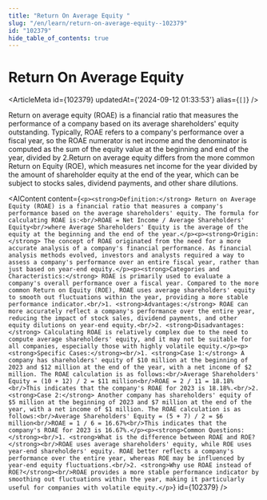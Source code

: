 ```yaml
---
title: "Return On Average Equity "
slug: "/en/learn/return-on-average-equity--102379"
id: "102379"
hide_table_of_contents: true
---
```



# Return On Average Equity 

<ArticleMeta id={102379} updatedAt={'2024-09-12 01:33:53'} alias={`[]`} />
<div className='border-solid border-b border-t-0 my-4 border-[var(--ifm-color-gray-300)]' />

Return on average equity (ROAE) is a financial ratio that measures the performance of a company based on its average shareholders' equity outstanding. Typically, ROAE refers to a company's performance over a fiscal year, so the ROAE numerator is net income and the denominator is computed as the sum of the equity value at the beginning and end of the year, divided by 2.Return on average equity differs from the more common Return on Equity (ROE), which measures net income for the year divided by the amount of shareholder equity at the end of the year, which can be subject to stocks sales, dividend payments, and other share dilutions.

<AIContent content={`<p><strong>Definition:</strong> Return on Average Equity (ROAE) is a financial ratio that measures a company's performance based on the average shareholders' equity. The formula for calculating ROAE is:<br/>ROAE = Net Income / Average Shareholders' Equity<br/>where Average Shareholders' Equity is the average of the equity at the beginning and the end of the year.</p><p><strong>Origin:</strong> The concept of ROAE originated from the need for a more accurate analysis of a company's financial performance. As financial analysis methods evolved, investors and analysts required a way to assess a company's performance over an entire fiscal year, rather than just based on year-end equity.</p><p><strong>Categories and Characteristics:</strong> ROAE is primarily used to evaluate a company's overall performance over a fiscal year. Compared to the more common Return on Equity (ROE), ROAE uses average shareholders' equity to smooth out fluctuations within the year, providing a more stable performance indicator.<br/>1. <strong>Advantages:</strong> ROAE can more accurately reflect a company's performance over the entire year, reducing the impact of stock sales, dividend payments, and other equity dilutions on year-end equity.<br/>2. <strong>Disadvantages:</strong> Calculating ROAE is relatively complex due to the need to compute average shareholders' equity, and it may not be suitable for all companies, especially those with highly volatile equity.</p><p><strong>Specific Cases:</strong><br/>1. <strong>Case 1:</strong> A company has shareholders' equity of $10 million at the beginning of 2023 and $12 million at the end of the year, with a net income of $2 million. The ROAE calculation is as follows:<br/>Average Shareholders' Equity = (10 + 12) / 2 = $11 million<br/>ROAE = 2 / 11 = 18.18%<br/>This indicates that the company's ROAE for 2023 is 18.18%.<br/>2. <strong>Case 2:</strong> Another company has shareholders' equity of $5 million at the beginning of 2023 and $7 million at the end of the year, with a net income of $1 million. The ROAE calculation is as follows:<br/>Average Shareholders' Equity = (5 + 7) / 2 = $6 million<br/>ROAE = 1 / 6 = 16.67%<br/>This indicates that the company's ROAE for 2023 is 16.67%.</p><p><strong>Common Questions:</strong><br/>1. <strong>What is the difference between ROAE and ROE?</strong><br/>ROAE uses average shareholders' equity, while ROE uses year-end shareholders' equity. ROAE better reflects a company's performance over the entire year, whereas ROE may be influenced by year-end equity fluctuations.<br/>2. <strong>Why use ROAE instead of ROE?</strong><br/>ROAE provides a more stable performance indicator by smoothing out fluctuations within the year, making it particularly useful for companies with volatile equity.</p>`} id={102379} />
